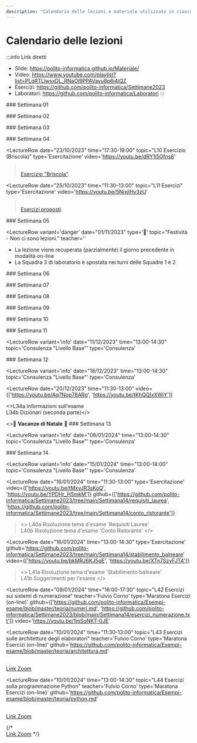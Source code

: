 ```yaml
---
description: "Calendario delle lezioni e materiale utilizzato in ciascuna lezione"
---
```



# Calendario delle lezioni

:::info Link diretti
- Slide: https://polito-informatica.github.io/Materiale/
- Video: https://www.youtube.com/playlist?list=PLqRTLlwsxDL_RNaOl9PPAVavu8p6j4iQZ
- Esercizi: https://github.com/polito-informatica/Settimane2023
- Laboratori: https://github.com/polito-informatica/Laboratori
:::


<LectureTable defaultTeacher="Fulvio Corno" defaultType="Lezione">

<LectureDivider>
### Settimana 01
</LectureDivider>

<LectureRow
    date="02/10/2023" time="17:30-19:00"
    topic="L01a Introduzione al corso"
    pdf="https://polito-informatica.github.io/Materiale/Unita'%200%20-%20Introduzione%20al%20corso%20(Corno).pdf"
    video='https://youtu.be/f3tehZZBNSA'
/>

<LectureRow
    date="02/10/2023" 
    topic="L01b L'ecosistema Python"
    type='Video'
    video='https://youtu.be/dNYvofNN98c'
/>

<LectureRow
    date="02/10/2023" 
    topic="L01c Informazioni pratiche"
    type='Video'
    video='https://youtu.be/2GMNC7sC_50'
/>

<LectureRow
    date="04/10/2023"  time='11:30-13:00'
    topic="L02 Programmazione, Algoritmi, Pseudo-Codice"
    type='Lezione'
    pdf='https://polito-informatica.github.io/Materiale/P1-La_Programmazione.pdf'
    video='https://youtu.be/_mTIX5UXMFI'
/>

<LectureRow
    date="04/10/2023" time='13:00-14:30'
    topic="L03 Diagrammi di flusso. Introduzione a Python."
    type='Lezione'
    video='https://youtu.be/qGZOWUclzns'
/>

<LectureRow 
    date='' time=''
    topic='Esercizi della settimana'
    teacher='' type=''
    zip='https://github.com/polito-informatica/Settimane2023/raw/main/Settimana01.zip'
/>

<LectureDivider>
### Settimana 02
</LectureDivider>

<LectureRow
    date="09/10/2023" time="17:30-19:00"
    topic="L04 Variabili e valori. Numeri e espressioni"
    pdf="https://polito-informatica.github.io/Materiale/P2-Numeri_e_stringhe.pdf"
    video='https://youtu.be/UBe14inzNU4'
/>

<LectureRow
    date="10/10/2023" time=""
    topic='Numeri Complessi'
    type='Video Extra'
    video='https://youtu.be/FR5ETBIYodQ'
/>

<LectureRow
    date="11/10/2023" time="11:30-13:00"
    topic="L05 Esercizio su espressioni. Introduzione alle Stringhe"
    video='https://youtu.be/fnLDHDVkOwU'
/>

<LectureRow
    date="11/10/2023" time="13:00-14:30"
    topic="L06 Operazioni sulle stringhe"
    video='https://youtu.be/u0BTBG9uQ-Y'
/>

<LectureRow
    date="11/10/2023" time="16:00-17:30"
    topic="Lab01 - Squadra 3 - Flow chart e primi programmi"
    teacher='Roberta Bardini'
    type='Laboratorio'
    pdf='https://github.com/polito-informatica/Laboratori/blob/main/Lab01/Lab01_testo.pdf?raw=true'
/>

<LectureRow
    date="12/10/2023" time="11:30-13:00"
    topic="Lab01 - Squadra 1 - Flow chart e primi programmi"
    teacher='Roberta Bardini'
    type='Laboratorio'
    pdf='https://github.com/polito-informatica/Laboratori/blob/main/Lab01/Lab01_testo.pdf?raw=true'
/>

<LectureRow
    date="12/10/2023" time="13:00-14:30"
    topic="Lab01 - Squadra 2 - Flow chart e primi programmi"
    teacher='Roberta Bardini'
    type='Laboratorio'
    pdf='https://github.com/polito-informatica/Laboratori/blob/main/Lab01/Lab01_testo.pdf?raw=true'
/>

<LectureRow 
    date='' time=''
    topic='Esercizi della settimana'
    teacher='' type=''
    zip='https://github.com/polito-informatica/Settimane2023/raw/main/Settimana02.zip'
/>

<LectureDivider>
### Settimana 03
</LectureDivider>

<LectureRow
    date="16/10/2023" time="17:30-19:00"
    topic="L07 Rappresentazione dell'informazione"
    pdf="https://polito-informatica.github.io/Materiale/T1-Rappresentazione_dati.pdf"
    type='Lezione on-line'
    video='https://youtu.be/hN0bjnQ0SL4'
/>

<LectureRow
    date="17/10/2023" time=""
    topic='Calcolo simbolico (SymPy)'
    type='Video Extra'
    video='https://youtu.be/qQc83MPkscI'
/>

<LectureRow
    date="18/10/2023" time="11:30-13:00"
    topic="L08 Input. Formattazione output. Decisioni (if)."
    pdf='https://polito-informatica.github.io/Materiale/P3-Decisioni.pdf'
    video='https://youtu.be/cIxbZjwEt4w'
/>

<LectureRow
    date="18/10/2023" time="13:00-14:30"
    topic="L09 Confronti. Espressioni booleane."
    video='https://youtu.be/cIxbZjwEt4w'
/>

<LectureRow
    date="18/10/2023" time="16:00-17:30"
    topic="Lab02 - Squadra 3 - Variabili, aritmetica, stringhe"
    teacher='Roberta Bardini'
    type='Laboratorio'
    pdf='https://github.com/polito-informatica/Laboratori/blob/main/Lab02/Lab02_testo.pdf?raw=true'
/>

<LectureRow
    date="19/10/2023" time="11:30-13:00"
    topic="Lab02 - Squadra 1 - Variabili, aritmetica, stringhe"
    teacher='Roberta Bardini'
    type='Laboratorio'
    pdf='https://github.com/polito-informatica/Laboratori/blob/main/Lab02/Lab02_testo.pdf?raw=true'
/>

<LectureRow
    date="19/10/2023" time="13:00-14:30"
    topic="Lab02 - Squadra 2 - Variabili, aritmetica, stringhe"
    teacher='Roberta Bardini'
    type='Laboratorio'
    pdf='https://github.com/polito-informatica/Laboratori/blob/main/Lab02/Lab02_testo.pdf?raw=true'
/>

<LectureRow 
    date='' time=''
    topic='Esercizi della settimana'
    teacher='' type=''
    zip='https://github.com/polito-informatica/Settimane2023/raw/main/Settimana03.zip'
/>

<LectureDivider>
### Settimana 04
</LectureDivider>

<LectureRow
    date="23/10/2023" time="17:30-19:00"
    topic="L10 Esercizio (Briscola)"
    type='Esercitazione'
    video='https://youtu.be/dRY1i5Ofns8'
><br/><a href='https://github.com/polito-informatica/Settimane2023/blob/main/Settimana03/briscola.md'>Esercizio "Briscola"</a>. </LectureRow>

<LectureRow
    date="25/10/2023" time="11:30-13:00"
    topic="L11 Esercizi"
    type='Esercitazione'
    video='https://youtu.be/5NjxjlHy3zU'
><br/><a href='https://github.com/polito-informatica/Settimane2023/blob/main/Settimana04/esercizi.md'>Esercizi proposti</a>.</LectureRow>

<LectureRow
    date="25/10/2023" time="13:00-14:30"
    topic="L12 Cicli while"
    pdf='https://polito-informatica.github.io/Materiale/P4-Cicli.pdf'
    video='https://youtu.be/ZXS34El6d6c'
/>

<LectureRow
    date="25/10/2023" time="16:00-17:30"
    topic="Lab03 - Squadra 3 - Espressioni. Costrutti condizionali."
    teacher='Roberta Bardini'
    type='Laboratorio'
    pdf='https://github.com/polito-informatica/Laboratori/blob/main/Lab03/Lab03_testo.pdf?raw=true'
/>

<LectureRow
    date="26/10/2023" time="11:30-13:00"
    topic="Lab03 - Squadra 1 - Espressioni. Costrutti condizionali."
    teacher='Roberta Bardini'
    type='Laboratorio'
    pdf='https://github.com/polito-informatica/Laboratori/blob/main/Lab03/Lab03_testo.pdf?raw=true'
/>

<LectureRow
    date="26/10/2023" time="13:00-14:30"
    topic="Lab03 - Squadra 2 - Espressioni. Costrutti condizionali."
    teacher='Lorenzo Martini'
    type='Laboratorio'
    pdf='https://github.com/polito-informatica/Laboratori/blob/main/Lab03/Lab03_testo.pdf?raw=true'
/>

<LectureRow
    date="27/10/2023" time=""
    topic='Espressioni Regolari (Regex)'
    type='Video Extra'
    video='https://youtu.be/6ypb-rkIt_Q'
/>

<LectureRow 
    date='' time=''
    topic='Esercizi della settimana'
    teacher='' type=''
    zip='https://github.com/polito-informatica/Settimane2023/raw/main/Settimana04.zip'
/>

<LectureDivider>
### Settimana 05
</LectureDivider>


<LectureRow
    date="30/10/2023" time="17:30-19:00"
    topic="L13 Cicli while (parte 2)"
    video='https://youtu.be/8Ro0QRlUmeM'
/>

<LectureRow
    variant='warning'
    date="31/10/2023" time="16:00-17:30"
    topic="L14 Rappresentazione dell'informazione (seconda parte)"
    type='Lezione on-line'
    video='https://youtu.be/oOTIgdbmoxU'
/>


<LectureRow
    variant='danger'
    date="01/11/2023"
    type='🎃'
    topic="Festività - Non ci sono lezioni."
    teacher=''
>
<ul style={{'lineHeight':'95%', 'fontSize': '90%', 'marginBottom':'3pt'}}>
<li>La lezione viene recuperata (parzialmente) il giorno precedente in modalità on-line</li>
<li>La Squadra 3 di laboratorio è spostata nei turni delle Squadre 1 e 2</li>
</ul>
</LectureRow>

<LectureRow
    date="02/11/2023" time="11:30-13:00"
    topic="Lab04 - Squadra 1 + Squadra 3 - Cicli while e for"
    teacher='Roberta Bardini'
    type='Laboratorio'
    pdf='https://github.com/polito-informatica/Laboratori/blob/main/Lab04/Lab04_testo.pdf?raw=true'
/>

<LectureRow
    date="02/11/2023" time="13:00-14:30"
    topic="Lab04 - Squadra 2 + Squadra 3 - Cicli while e for"
    teacher='Lorenzo Martini'
    type='Laboratorio'
    pdf='https://github.com/polito-informatica/Laboratori/blob/main/Lab04/Lab04_testo.pdf?raw=true'
/>

<LectureRow 
    date='' time=''
    topic='Esercizi della settimana'
    teacher='' type=''
    zip='https://github.com/polito-informatica/Settimane2023/raw/main/Settimana05.zip'
/>

<LectureDivider>
### Settimana 06
</LectureDivider>


<LectureRow
    date="06/11/2023" time="17:30-19:00"
    topic="L15 Esercizi sui cicli"
    teacher='Roberta Bardini'
    video='https://youtu.be/ELjJ53BETRA'
/>

<LectureRow
    date="08/11/2023" time="11:30-13:00"
    topic="L16 Cicli 'for'. Cicli annidati."
    video='https://youtu.be/uwJOBomsyws'
/>

<LectureRow
    date="08/11/2023" time="13:00-14:30"
    topic="L17 Esercizi sui cicli (nomi propri)"
    video='https://youtu.be/TesvXIwuoHw'
/>

<LectureRow
    date="08/11/2023" time="16:00-17:30"
    topic="Lab05 - Squadra 3 - Ripasso Condizionali e Cicli."
    teacher='Fulvio Corno'
    type='Laboratorio'
    pdf='https://github.com/polito-informatica/Laboratori/blob/main/Lab05/Lab05_testo.pdf?raw=true'
/>

<LectureRow
    date="09/11/2023" time="11:30-13:00"
    topic="Lab05 - Squadra 1 - Ripasso Condizionali e Cicli."
    teacher='Lorenzo Martini'
    type='Laboratorio'
    pdf='https://github.com/polito-informatica/Laboratori/blob/main/Lab05/Lab05_testo.pdf?raw=true'
/>

<LectureRow
    date="09/11/2023" time="13:00-14:30"
    topic="Lab05 - Squadra 2 - Ripasso Condizionali e Cicli."
    teacher='Lorenzo Martini'
    type='Laboratorio'
    pdf='https://github.com/polito-informatica/Laboratori/blob/main/Lab05/Lab05_testo.pdf?raw=true'
/>

<LectureRow 
    date='' time=''
    topic='Esercizi della settimana'
    teacher='' type=''
    zip='https://github.com/polito-informatica/Settimane2023/raw/main/Settimana06.zip'
/>

<LectureDivider>
### Settimana 07
</LectureDivider>


<LectureRow
    date="13/11/2023" time="17:30-19:00"
    topic="L18 Funzioni"
    pdf='https://polito-informatica.github.io/Materiale/P5-Funzioni.pdf'
    video='https://youtu.be/nuIXhT0t28Q'
/>

<LectureRow
    date="15/11/2023" time="11:30-13:00"
    topic="L19 Introduzione alle Liste"
    pdf='https://polito-informatica.github.io/Materiale/P6-Liste_e_Tabelle.pdf'
    video='https://youtu.be/WSI90K-Olqk'
/>

<LectureRow
    date="15/11/2023" time="13:00-14:30"
    topic="L20 Funzioni e metodi sulle liste"
    video='https://youtu.be/VZAnBgpwnr8'
/>

<LectureRow
    date="15/11/2023" time="16:00-17:30"
    topic="Lab06 - Squadra 3 - Funzioni."
    teacher='Roberta Bardini'
    type='Laboratorio'
    pdf='https://github.com/polito-informatica/Laboratori/blob/main/Lab06/Lab06_testo.pdf?raw=true'
/>

<LectureRow
    date="16/11/2023" time="11:30-13:00"
    topic="Lab06 - Squadra 1 - Funzioni."
    teacher='Lorenzo Martini'
    type='Laboratorio'
    pdf='https://github.com/polito-informatica/Laboratori/blob/main/Lab06/Lab06_testo.pdf?raw=true'
/>

<LectureRow
    date="16/11/2023" time="13:00-14:30"
    topic="Lab06 - Squadra 2 - Funzioni."
    teacher='Lorenzo Martini'
    type='Laboratorio'
    pdf='https://github.com/polito-informatica/Laboratori/blob/main/Lab06/Lab06_testo.pdf?raw=true'
/>

<LectureRow 
    date='' time=''
    topic='Esercizi della settimana'
    teacher='' type=''
    zip='https://github.com/polito-informatica/Settimane2023/raw/main/Settimana07.zip'
/>

<LectureDivider>
### Settimana 08
</LectureDivider>


<LectureRow
    date="20/11/2023" time="17:30-19:00"
    topic="L21 Esercizi sulle liste"
    teacher='Roberta Bardini'
    video='https://youtu.be/7QnXEefP9PQ'
/>

<LectureRow
    date="22/11/2023" time="11:30-13:00"
    topic="L22 Operazioni sulle liste. Comprehension. Liste e funzioni."
    video='https://youtu.be/D3Inh12GdQ8'
/>

<LectureRow
    date="22/11/2023" time="13:00-14:30"
    topic="L23 Liste e funzioni. Tuple. Esercizio."
    video='https://youtu.be/eUgE9QEycZU'
/>

<LectureRow
    date="22/11/2023" time="16:00-17:30"
    topic="Lab07 - Squadra 3 - Liste."
    teacher='Roberta Bardini'
    type='Laboratorio'
    pdf='https://github.com/polito-informatica/Laboratori/blob/main/Lab07/Lab07_testo.pdf?raw=true'
/>

<LectureRow
    date="23/11/2023" time="11:30-13:00"
    topic="Lab07 - Squadra 1 - Liste."
    teacher='Lorenzo Martini'
    type='Laboratorio'
    pdf='https://github.com/polito-informatica/Laboratori/blob/main/Lab07/Lab07_testo.pdf?raw=true'
/>

<LectureRow
    date="23/11/2023" time="13:00-14:30"
    topic="Lab07 - Squadra 2 - Liste."
    teacher='Lorenzo Martini'
    type='Laboratorio'
    pdf='https://github.com/polito-informatica/Laboratori/blob/main/Lab07/Lab07_testo.pdf?raw=true'
/>

<LectureRow 
    date='' time=''
    topic='Esercizi della settimana'
    teacher='' type=''
    zip='https://github.com/polito-informatica/Settimane2023/raw/main/Settimana08.zip'
/>

<LectureDivider>
### Settimana 09
</LectureDivider>


<LectureRow
    variant='danger'
    date="27/11/2023" time="17:30-19:00"
    topic="Lezione posticipata al 29/11 ore 08:30 (scambio con Chimica)"
    teacher=''
/>

<LectureRow
    variant='warning'
    date="29/11/2023" time="08:30-10:00"
    topic="L24 Esercizi sulle liste II"
    teacher='Roberta Bardini'
    video='https://youtu.be/vL0b4bSluWw'
/>

<LectureRow
    date="29/11/2023" time="11:30-13:00"
    topic="L25 Introduzione alle tabelle"
    video='https://youtu.be/nIIWImaqdvw'
/>

<LectureRow
    date="29/11/2023" time="13:00-14:30"
    topic="L26 Esercizio sulle tabelle (Campo minato)"
    type='Esercitazione'
    video='https://youtu.be/VUSpWNzuDlk'
/>

<LectureRow
    date="29/11/2023" time="16:00-17:30"
    topic="Lab08 - Squadra 3 - Liste, Tabelle."
    teacher='Roberta Bardini'
    type='Laboratorio'
    pdf='https://github.com/polito-informatica/Laboratori/blob/main/Lab08/Lab08_testo.pdf?raw=true'
/>

<LectureRow
    date="29/11/2023" time="11:30-13:00"
    topic="Lab08 - Squadra 1 - Liste, Tabelle."
    teacher='Lorenzo Martini'
    type='Laboratorio'
    pdf='https://github.com/polito-informatica/Laboratori/blob/main/Lab08/Lab08_testo.pdf?raw=true'
/>

<LectureRow
    date="29/11/2023" time="13:00-14:30"
    topic="Lab08 - Squadra 2 - Liste, Tabelle."
    teacher='Lorenzo Martini'
    type='Laboratorio'
    pdf='https://github.com/polito-informatica/Laboratori/blob/main/Lab08/Lab08_testo.pdf?raw=true'
/>

<LectureRow 
    date='' time=''
    topic='Esercizi della settimana'
    teacher='' type=''
    zip='https://github.com/polito-informatica/Settimane2023/raw/main/Settimana09.zip'
/>


<LectureDivider>
### Settimana 10
</LectureDivider>

<LectureRow
    date="04/12/2023" time="17:30-19:00"
    topic="L27 Introduzione ai file"
    pdf='https://polito-informatica.github.io/Materiale/P7-File_e_Eccezioni.pdf'
    video='https://youtu.be/-qaMUck5Yc0'
/>

<LectureRow
    date="06/12/2023" time="11:30-13:00"
    topic="L28 Elaborazione di file di testo"
    video='https://youtu.be/iENCH5w2BQU'
/>

<LectureRow
    date="06/12/2023" time="13:00-14:30"
    topic="L29 Risoluzione tema d'esame: 'Tempesta'"
    github='https://github.com/polito-informatica/Esempi-esame/tree/master/esami2022-23/tempesta'
    type='Esercitazione'
    video='https://youtu.be/YMGekKwgfwA'
/>

<LectureRow
    date="06/12/2023" time="16:00-17:30"
    topic="Lab09 - Squadra 3 - Ripasso Cicli, Liste, Tabelle."
    teacher='Roberta Bardini'
    type='Laboratorio'
    pdf='https://github.com/polito-informatica/Laboratori/blob/main/Lab09/Lab09_testo.pdf?raw=true'
/>

<LectureRow
    date="07/12/2023" time="11:30-13:00"
    topic="Lab09 - Squadra 1 - Ripasso Cicli, Liste, Tabelle."
    teacher='Roberta Bardini'
    type='Laboratorio'
    pdf='https://github.com/polito-informatica/Laboratori/blob/main/Lab09/Lab09_testo.pdf?raw=true'
/>

<LectureRow
    date="07/12/2023" time="13:00-14:30"
    topic="Lab09 - Squadra 2 - Ripasso Cicli, Liste, Tabelle."
    teacher='Roberta Bardini'
    type='Laboratorio'
    pdf='https://github.com/polito-informatica/Laboratori/blob/main/Lab09/Lab09_testo.pdf?raw=true'
/>

<LectureRow 
    date='' time=''
    topic='Esercizi della settimana'
    teacher='' type=''
    zip='https://github.com/polito-informatica/Settimane2023/raw/main/Settimana10.zip'
/>

<LectureDivider>
### Settimana 11
</LectureDivider>

<LectureRow variant='info'
    date="11/12/2023" time="13:00-14:30"
    topic='Consulenza "Livello Base"'
    type='Consulenza'
></LectureRow>

<LectureRow
    date="11/12/2023" time="17:30-19:00"
    topic="L30 Esercizio su file di testo (Popolazione)"
    type='Esercitazione'
    teacher='Fulvio Corno'
    video='https://youtu.be/EJkAjS_7MAY'
/>

<LectureRow
    date="13/12/2023" time="11:30-13:00"
    topic="L31 File CSV"
    video='https://youtu.be/sIuUFZJH22Y'
/>

<LectureRow
    date="13/12/2023" time="13:00-14:30"
    topic="L32 Eccezioni"
    video='https://youtu.be/jxXGYWm5V14'
/>

<LectureRow
    date="13/12/2023" time="16:00-17:30"
    topic="Lab10 - Squadra 3 - File, eccezioni."
    teacher='Lorenzo Martini'
    type='Laboratorio'
    pdf='https://github.com/polito-informatica/Laboratori/blob/main/Lab10/Lab10_testo.pdf?raw=true'
/>

<LectureRow
    date="14/12/2023" time="11:30-13:00"
    topic="Lab10 - Squadra 1 - File, eccezioni."
    teacher='Lorenzo Martini'
    type='Laboratorio'
    pdf='https://github.com/polito-informatica/Laboratori/blob/main/Lab10/Lab10_testo.pdf?raw=true'
/>

<LectureRow
    date="14/12/2023" time="13:00-14:30"
    topic="Lab10 - Squadra 2 - File, eccezioni."
    teacher='Lorenzo Martini'
    type='Laboratorio'
    pdf='https://github.com/polito-informatica/Laboratori/blob/main/Lab10/Lab10_testo.pdf?raw=true'
/>

<LectureRow 
    date='' time=''
    topic='Esercizi della settimana'
    zip='https://github.com/polito-informatica/Settimane2023/raw/main/Settimana11.zip'
    teacher='' type=''
/>

<LectureDivider>
### Settimana 12
</LectureDivider>

<LectureRow variant='info'
    date="18/12/2023" time="13:00-14:30"
    topic='Consulenza "Livello Base"'
    type='Consulenza'
></LectureRow>

<LectureRow
    date="18/12/2023" time="17:30-19:00"
    topic="L33 Insiemi. Dizionari (prima parte)"
    pdf='https://polito-informatica.github.io/Materiale/P8-Strutture_dati_complesse.pdf'
    video='https://youtu.be/VTtox20aYiA'
/>

<LectureRow
    date="20/12/2023" time="11:30-13:00"
    video={['https://youtu.be/Aq7Nop78ARg', 'https://youtu.be/tKhQQIxXWjY']}
>
<>L34a Informazioni sull'esame<br/>
L34b Dizionari (seconda parte)</>
</LectureRow>

<LectureRow
    date="20/12/2023" time="13:00-14:30"
    topic="L35 Ordinamenti avanzati. Strutture dati complesse."
    video='https://youtu.be/jViNWMTWgAE'
/>

<LectureRow
    date="20/12/2023" time="16:00-17:30"
    topic="Lab11 - Squadra 3 - Insiemi e dizionari."
    teacher='Fulvio Corno'
    type='Laboratorio'
    pdf='https://github.com/polito-informatica/Laboratori/blob/main/Lab11/Lab11_testo.pdf?raw=true'
/>

<LectureRow
    date="21/12/2023" time="11:30-13:00"
    topic="Lab11 - Squadra 1 - Insiemi e dizionari."
    teacher='Lorenzo Martini'
    type='Laboratorio'
    pdf='https://github.com/polito-informatica/Laboratori/blob/main/Lab11/Lab11_testo.pdf?raw=true'
/>

<LectureRow
    date="21/12/2023" time="13:00-14:30"
    topic="Lab11 - Squadra 2 - Insiemi e dizionari."
    teacher='Lorenzo Martini'
    type='Laboratorio'
    pdf='https://github.com/polito-informatica/Laboratori/blob/main/Lab11/Lab11_testo.pdf?raw=true'
/>

<LectureRow 
    date='' time=''
    topic='Esercizi della settimana'
    zip='https://github.com/polito-informatica/Settimane2023/raw/main/Settimana12.zip'
    teacher='' type=''
/>


<LectureRow variant='danger' type='Vacanza' teacher='🎅'>
<>🎍 <strong>Vacanze di Natale</strong> 🎍</>
</LectureRow>


<LectureDivider>
### Settimana 13
</LectureDivider>

<LectureRow variant='info'
    date="08/01/2024" time="13:00-14:30"
    topic='Consulenza "Livello Base"'
    type='Consulenza'
></LectureRow>


<LectureRow
    date="08/01/2024" time="17:30-19:00"
    topic="L36 Architettura degli elaboratori"
    pdf='https://polito-informatica.github.io/Materiale/T2-Architettura.pdf'
    video='https://youtu.be/nNLIDES0VH8'
/>

<LectureRow
    date="10/01/2024" time="11:30-13:00"
    topic="L37 Risoluzione tema d'esame: 'Pedaggi Autostradali'"
    type='Esercitazione'
    video='https://youtu.be/PJGzeYwsx-I'
    github='https://github.com/polito-informatica/Settimane2023/tree/main/Settimana13/pedaggi_autostradali'
/>

<LectureRow
    date="10/01/2024" time="13:00-14:30"
    topic="L38 Risoluzione tema d'esame: 'Il viaggio della slitta'"
    type='Esercitazione'
    video='https://youtu.be/jg1p5iBM0s8'
    github='https://github.com/polito-informatica/Settimane2023/tree/main/Settimana13/viaggio_della_slitta'
/>

<LectureRow
    date="10/01/2024" time="16:00-17:30"
    topic="Lab12 - Squadra 3 - Simulazione d'esame - Su piattaforma Moodle"
    teacher='Lorenzo Martini'
    type="Simulazione d'esame"
/>

<LectureRow
    date="11/01/2024" time="11:30-13:00"
    topic="Lab12 - Squadra 1 - Simulazione d'esame - Su piattaforma Moodle"
    teacher='Lorenzo Martini'
    type="Simulazione d'esame"
/>

<LectureRow
    date="11/01/2024" time="13:00-14:30"
    topic="Lab12 - Squadra 2 - Simulazione d'esame - Su piattaforma Moodle"
    teacher='Lorenzo Martini'
    type="Simulazione d'esame"
/>

<LectureRow 
    date='' time=''
    topic='Esercizi della settimana'
    zip='https://github.com/polito-informatica/Settimane2023/raw/main/Settimana13.zip'
    teacher='' type=''
/>

<LectureDivider>
### Settimana 14
</LectureDivider>

<LectureRow variant='info'
    date="15/01/2024" time="13:00-14:00"
    topic='Consulenza "Livello Base"'
    type='Consulenza'
></LectureRow>


<LectureRow
    date="15/01/2024" time="17:30-19:00"
    topic="L39 Risoluzione simulazione d'esame: 'Intelligenza demenziale'"
    github='https://github.com/polito-informatica/Settimane2023/tree/main/Settimana14/intelligenza_demenziale'
    video='https://youtu.be/Aix4kmj07H8'
    type='Esercitazione'
/>

<LectureRow
    date="16/01/2024" time="11:30-13:00"
    type='Esercitazione'
    video={['https://youtu.be/tMxvJR3sKoQ', 'https://youtu.be/YPDHr_HSmkM']}
    github={['https://github.com/polito-informatica/Settimane2023/tree/main/Settimana14/requisiti_laurea', 'https://github.com/polito-informatica/Settimane2023/tree/main/Settimana14/conto_ristorante']}
><>
L40a Risoluzione tema d'esame 'Requisiti Laurea'<br/>
L40b Risoluzione tema d'esame 'Conto Ristorante'
</></LectureRow>

<LectureRow
    date="16/01/2024" time="13:00-14:30"
    type='Esercitazione'
    github='https://github.com/polito-informatica/Settimane2023/tree/main/Settimana14/stabilimento_balneare'
    video={['https://youtu.be/bkMRJ6KJ5qE', 'https://youtu.be/XTn7SzvFJT4']}
><>
L41a Risoluzione tema d'esame 'Stabilimento balneare'<br/>
L41b Suggerimenti per l'esame
</></LectureRow>


<LectureRow
    date="09/01/2024" time="16:00-17:30"
    topic="L42 Esercizi sui sistemi di numerazione"
    teacher='Fulvio Corno'
    type='Maratona Esercizi (on-line)'
    github={['https://github.com/polito-informatica/Esempi-esame/blob/master/teoria/numeri.md', 'https://github.com/polito-informatica/Settimane2023/blob/main/Settimana14/esercizi_numerazione.txt']}
    video='https://youtu.be/1mSoNKT-0JE'
></LectureRow>

<LectureRow
    date="10/01/2024" time="11:30-13:00"
    topic="L43 Esercizi sulle architetture degli elaboratori"
    teacher='Fulvio Corno'
    type='Maratona Esercizi (on-line)'
    github='https://github.com/polito-informatica/Esempi-esame/blob/master/teoria/architettura.md'
>
<br/><a href='https://polito-it.zoom.us/j/86175075461?pwd=dXd6RFVVSEVCYWRSUjkzckRGUmFTZz09'>Link Zoom</a>
</LectureRow>

<LectureRow
    date="10/01/2024" time="13:00-14:30"
    topic="L44 Esercizi sulla programmazione Python"
    teacher='Fulvio Corno'
    type='Maratona Esercizi (on-line)'
    github='https://github.com/polito-informatica/Esempi-esame/blob/master/teoria/python.md'
>
<br/><a href='https://polito-it.zoom.us/j/86175075461?pwd=dXd6RFVVSEVCYWRSUjkzckRGUmFTZz09'>Link Zoom</a>
</LectureRow>

<LectureRow 
    date='' time=''
    topic='Esercizi della settimana'
    teacher='' type=''
/>



</LectureTable>

{/* <br/><a href='https://polito-it.zoom.us/j/86175075461?pwd=dXd6RFVVSEVCYWRSUjkzckRGUmFTZz09'>Link Zoom</a> */}